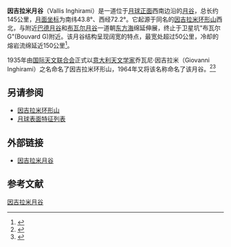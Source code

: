 {{Location map
| {{Moon}}
| width      = 290
| float      = right
| caption    = 因吉拉米月谷和因吉拉米环形山
| alt        = 因吉拉米月谷的位置
| AlternativeMap =Baade + Inghirami - LROC - WAC.JPG
| mark       = Flashspot.gif
| marksize   = 9
| lat_deg    =-30
| lat_dir    = S
| lon_deg    =-22.2
| lon_dir    = W
}}
'''因吉拉米月谷'''（Vallis Inghirami）是一道位于[[月球正面|月球正面]]西南边沿的[[月谷|月谷]]，总长约145公里，[[月面坐标|月面坐标]]为南纬43.8°、西经72.2°。它起源于同名的[[因吉拉米环形山|因吉拉米环形山]]西北，与附近[[巴德月谷|巴德月谷]]和[[布瓦尔月谷|布瓦尔月谷]]一道朝[[东方海|东方海]]绵延伸展，终止于卫星坑"布瓦尔 G"(Bouvard G)附近。该月谷结构呈现阔宽的特点，最宽处超过50公里，冷却的熔岩流绵延近150公里<ref name="Grego2006">{{cite book|author=Peter Grego|title=月亮及如何观察它|url=http://books.google.com/books?id=0wh5HABxVksC&pg=PA198|date=27 January 2006|publisher=Springer Science & Business Media|isbn=978-1-84628-243-0|pages=198–}}</ref>。

1935年由[[国际天文联合会|国际天文联合会]]正式以[[意大利|意大利]][[天文学家|天文学家]]乔瓦尼·因吉拉米（Giovanni Inghirami）之名命名了因吉拉米环形山，1964年又将该名称命名了该月谷。<ref>{{Cite web |url=http://planetarynames.wr.usgs.gov/Feature/6295 |title=存档副本 |accessdate=2016-02-27 |archive-date=2016-12-12 |archive-url=https://web.archive.org/web/20161212225237/https://planetarynames.wr.usgs.gov/Feature/6295 |dead-url=no }}</ref><ref name="Byrne2008">{{cite book|author=Charles J. Byrne|title=The Far Side of the Moon: A Photographic Guide|url=http://books.google.com/books?id=XCANpsLWhtwC&pg=RA1-PA163|year=2008|publisher=Springer Science & Business Media|isbn=978-0-387-73205-3|pages=1–}}</ref>

==另请参阅==
* [[因吉拉米环形山|因吉拉米环形山]]
* [[月球表面特征列表|月球表面特征列表]]

==外部链接==
* [http://the-moon.wikispaces.com/Vallis+Inghirami 因吉拉米月谷]{{Wayback|url=http://the-moon.wikispaces.com/Vallis+Inghirami |date=20150828180818 }}

==参考文献==
{{reflist}}

[[Category:月谷|因吉拉米月谷]]

{{Moon-stub}}